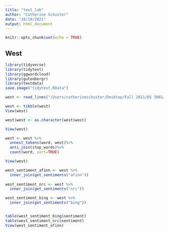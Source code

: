 ```yaml
---
title: "text_lab"
author: "Catherine Schuster"
date: "10/18/2021"
output: html_document
---
```


```r
knitr::opts_chunk$set(echo = TRUE)
```

## West

```r
library(tidyverse)
library(tidytext)
library(ggwordcloud)
library(gutenbergr)
library(textdata)
save.image("tidytext.RData")
```

```r
west <- read_lines("/Users/catherineschuster/Desktop/Fall 2021/DS 3001/DS-3001-Main/07_text_mining/DS3001-Lab7/West/west.txt")

west <- tibble(west)
View(west)

west$west <- as.character(west$west)

View(west)

west <- west %>%
  unnest_tokens(word, west)%>%
  anti_join(stop_words)%>% 
  count(word, sort=TRUE)

View(west)
```

```r
west_sentiment_afinn <- west %>%
  inner_join(get_sentiments("afinn"))
  
west_sentiment_nrc <- west %>%
  inner_join(get_sentiments("nrc"))

west_sentiment_bing <- west %>%
  inner_join(get_sentiments("bing"))


table(west_sentiment_bing$sentiment)
table(west_sentiment_nrc$sentiment)
View(west_sentiment_afinn)
```



